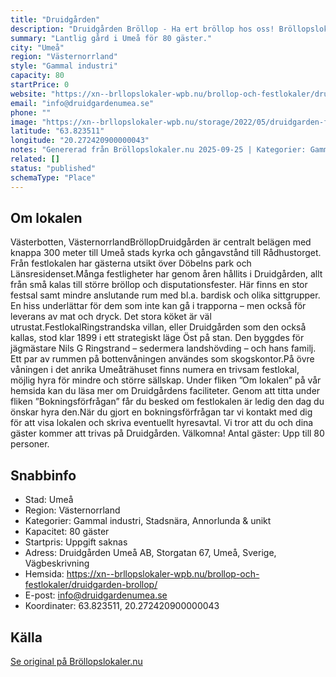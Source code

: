 ```yaml
---
title: "Druidgården"
description: "Druidgården Bröllop - Ha ert bröllop hos oss! Bröllopslokal Umeå. Skicka gärna en förfrågan så hjälper vi Er!"
summary: "Lantlig gård i Umeå för 80 gäster."
city: "Umeå"
region: "Västernorrland"
style: "Gammal industri"
capacity: 80
startPrice: 0
website: "https://xn--brllopslokaler-wpb.nu/brollop-och-festlokaler/druidgarden-brollop/"
email: "info@druidgardenumea.se"
phone: ""
image: "https://xn--brllopslokaler-wpb.nu/storage/2022/05/druidgarden-festlokal.webp"
latitude: "63.823511"
longitude: "20.272420900000043"
notes: "Genererad från Bröllopslokaler.nu 2025-09-25 | Kategorier: Gammal industri, Stadsnära, Annorlunda & unikt"
related: []
status: "published"
schemaType: "Place"
---
```


## Om lokalen

Västerbotten, VästernorrlandBröllopDruidgården är centralt belägen med knappa 300 meter till Umeå stads kyrka och gångavstånd till Rådhustorget. Från festlokalen har gästerna utsikt över Döbelns park och Länsresidenset.Många festligheter har genom åren hållits i Druidgården, allt från små kalas till större bröllop och disputationsfester. Här finns en stor festsal samt mindre anslutande rum med bl.a. bardisk och olika sittgrupper. En hiss underlättar för dem som inte kan gå i trapporna – men också för leverans av mat och dryck. Det stora köket är väl utrustat.FestlokalRingstrandska villan, eller Druidgården som den också kallas, stod klar 1899 i ett strategiskt läge Öst på stan. Den byggdes för jägmästare Nils G Ringstrand – sedermera landshövding – och hans familj. Ett par av rummen på bottenvåningen användes som skogskontor.På övre våningen i det anrika Umeåträhuset finns numera en trivsam festlokal, möjlig hyra för mindre och större sällskap. Under fliken ”Om lokalen” på vår hemsida kan du läsa mer om Druidgårdens faciliteter. Genom att titta under fliken ”Bokningsförfrågan” får du besked om festlokalen är ledig den dag du önskar hyra den.När du gjort en bokningsförfrågan tar vi kontakt med dig för att visa lokalen och skriva eventuellt hyresavtal. Vi tror att du och dina gäster kommer att trivas på Druidgården. Välkomna! Antal gäster: Upp till 80 personer.

## Snabbinfo

- Stad: Umeå
- Region: Västernorrland
- Kategorier: Gammal industri, Stadsnära, Annorlunda & unikt
- Kapacitet: 80 gäster
- Startpris: Uppgift saknas
- Adress: Druidgården Umeå AB, Storgatan 67, Umeå, Sverige, Vägbeskrivning
- Hemsida: https://xn--brllopslokaler-wpb.nu/brollop-och-festlokaler/druidgarden-brollop/
- E-post: info@druidgardenumea.se
- Koordinater: 63.823511, 20.272420900000043

## Källa

[Se original på Bröllopslokaler.nu](https://xn--brllopslokaler-wpb.nu/brollop-och-festlokaler/druidgarden-brollop/)
